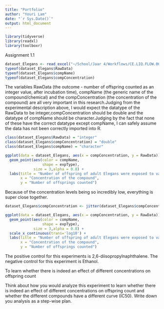 ```yaml
---
title: "Portfolio"
author: "Youri Lam"
date: "`r Sys.Date()`"
output: html_document
---
```


```r
library(tidyverse) 
library(readxl) 
library(toolboxr)
```

Assignment 1.1

``` r
dataset_Elegans <- read_excel("~/School/Jaar 4/Workflows/CE.LIQ.FLOW.062_Tidydata.xlsx")
typeof(dataset_Elegans$RawData)
typeof(dataset_Elegans$compName)
typeof(dataset_Elegans$compConcentration)
```

The variables RawData (the outcome - number of offspring counted as an integer value, after incubation time), compName (the generic name of the compound/chemical) and the compConcentration (the concentration of the compound) are all very important in this research.Judging from the experimental description above, I would expect the datatype of the RawData to be integer,compConcentration should be double and the datatype of compName should be character.Judging by the fact that none of these have the correct datatype except compName, I can safely assume the data has not been correctly imported into R.

```r
class(dataset_Elegans$RawData) = "integer"
class(dataset_Elegans$compConcentration) = "double"
class(dataset_Elegans$compName) = "character"

ggplot(data = dataset_Elegans, aes(x = compConcentration, y = RawData)) +
  geom_point(aes(color = compName,
                 shape = expType),
             size = 3,alpha = 0.8) +
  labs(title = "Number of offspring of adult Elegans were exposed to varying concentrations of different compounds",
       x = "Concentration of the compound",
       y = "Number of offsprings counted")
```

Because of the concentration levels being so incredibly low, everything is super close together. 

```r
dataset_Elegans$compConcentration <- jitter(dataset_Elegans$compConcentration, 2)

ggplot(data = dataset_Elegans, aes(x = compConcentration, y = RawData)) +
  geom_point(aes(color = compName,
                 shape = expType),
             size = 3,alpha = 0.8) +
  scale_x_continuous(trans='log10') +
  labs(title = "Number of offspring of adult Elegans were exposed to varying concentrations of different compounds",
       x = "Concentration of the compound",
       y = "Number of offsprings counted")

```

The positive control for this experiments is 2,6-diisopropylnaphthalene. The negative control for this experiment is Ethanol.

To learn whether there is indeed an effect of different concentrations on offspring count 

Think about how you would analyze this experiment to learn whether there is indeed an effect of different concentrations on offspring count and whether the different compounds have a different curve (IC50). Write down you analysis as a step-wise plan.
```r
```